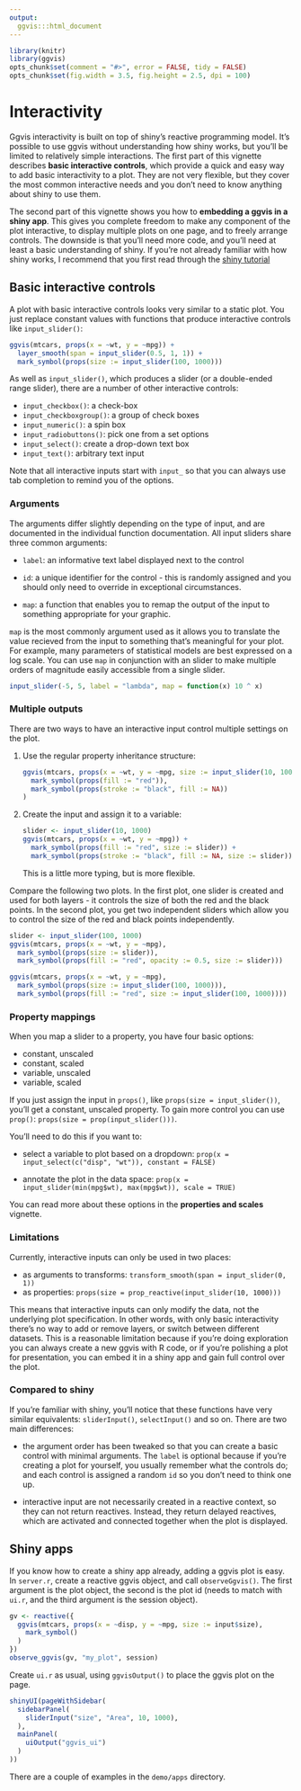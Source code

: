 ```yaml
---
output:
  ggvis:::html_document
---
```


<!--
%\VignetteEngine{knitr}
%\VignetteIndexEntry{Interactivity}
-->

```r
library(knitr)
library(ggvis)
opts_chunk$set(comment = "#>", error = FALSE, tidy = FALSE)
opts_chunk$set(fig.width = 3.5, fig.height = 2.5, dpi = 100)
```

# Interactivity

Ggvis interactivity is built on top of shiny's reactive programming
model. It's possible to use ggvis without understanding how shiny works,
but you'll be limited to relatively simple interactions. The first part of
this vignette describes __basic interactive controls__, which provide a quick
and easy way to add basic interactivity to a plot. They are not very flexible,
but they cover the most common interactive needs and you don't need to know
anything about shiny to use them.

The second part of this vignette shows you how to __embedding a ggvis in a shiny
app__.  This gives you complete freedom to make any component of the plot
interactive, to display multiple plots on one page, and to freely arrange
controls. The downside is that you'll need more code, and you'll need at
least a basic understanding of shiny. If you're not already familiar with
how shiny works, I recommend that you first read through the
[shiny tutorial](http://rstudio.github.io/shiny/tutorial/)

## Basic interactive controls

A plot with basic interactive controls looks very similar to a static plot.
You just replace constant values with functions that produce interactive
controls like `input_slider()`:

```r
ggvis(mtcars, props(x = ~wt, y = ~mpg)) +
  layer_smooth(span = input_slider(0.5, 1, 1)) +
  mark_symbol(props(size := input_slider(100, 1000)))
```

As well as `input_slider()`, which produces a slider (or a double-ended range
slider), there are a number of other interactive controls:

* `input_checkbox()`: a check-box
* `input_checkboxgroup()`: a group of check boxes
* `input_numeric()`: a spin box
* `input_radiobuttons()`: pick one from a set options
* `input_select()`: create a drop-down text box
* `input_text()`: arbitrary text input

Note that all interactive inputs start with `input_` so that you can always use
tab completion to remind you of the options.

### Arguments

The arguments differ slightly depending on the type of input, and are documented
in the individual function documentation. All input sliders share three common
arguments:

* `label`: an informative text label displayed next to the control

* `id`: a unique identifier for the control - this is randomly assigned and
   you should only need to override in exceptional circumstances.

* `map`: a function that enables you to remap the output of the input to
  something appropriate for your graphic.

`map` is the most commonly argument used as it allows you to translate the value
recieved from the input to something that's meaningful for your plot. For
example, many parameters of statistical models are best expressed on a log
scale. You can use `map` in conjunction with an slider to make multiple orders
of magnitude easily accessible from a single slider.

```r
input_slider(-5, 5, label = "lambda", map = function(x) 10 ^ x)
```

### Multiple outputs

There are two ways to have an interactive input control multiple settings on
the plot.

1.  Use the regular property inheritance structure:

    ```r
    ggvis(mtcars, props(x = ~wt, y = ~mpg, size := input_slider(10, 1000)),
      mark_symbol(props(fill := "red")),
      mark_symbol(props(stroke := "black", fill := NA))
    )
    ```

2. Create the input and assign it to a variable:

    ```r
    slider <- input_slider(10, 1000)
    ggvis(mtcars, props(x = ~wt, y = ~mpg)) +
      mark_symbol(props(fill := "red", size := slider)) +
      mark_symbol(props(stroke := "black", fill := NA, size := slider))
    ```

    This is a little more typing, but is more flexible.

Compare the following two plots. In the first plot, one slider is created and
used for both layers - it controls the size of both the red and the black
points. In the second plot, you get two independent sliders which allow you to
control the size of the red and black points independently.

```r
slider <- input_slider(100, 1000)
ggvis(mtcars, props(x = ~wt, y = ~mpg),
  mark_symbol(props(size := slider)),
  mark_symbol(props(fill := "red", opacity := 0.5, size := slider)))

ggvis(mtcars, props(x = ~wt, y = ~mpg),
  mark_symbol(props(size := input_slider(100, 1000))),
  mark_symbol(props(fill := "red", size := input_slider(100, 1000))))
```

### Property mappings

When you map a slider to a property, you have four basic options:

* constant, unscaled
* constant, scaled
* variable, unscaled
* variable, scaled

If you just assign the input in `props()`, like `props(size = input_slider())`,
you'll get a constant, unscaled property. To gain more control you can use
`prop()`: `props(size = prop(input_slider()))`.

You'll need to do this if you want to:

* select a variable to plot based on a dropdown:
  `prop(x = input_select(c("disp", "wt")), constant = FALSE)`

* annotate the plot in the data space:
  `prop(x = input_slider(min(mpg$wt), max(mpg$wt)), scale = TRUE)`

You can read more about these options in the __properties and scales__ vignette.

### Limitations

Currently, interactive inputs can only be used in two places:

* as arguments to transforms: `transform_smooth(span = input_slider(0, 1))`
* as properties: `props(size = prop_reactive(input_slider(10, 1000)))`

This means that interactive inputs can only modify the data, not the underlying
plot specification. In other words, with only basic interactivity there's no
way to add or remove layers, or switch between different datasets. This is a
reasonable limitation because if you're doing exploration you can always create
a new ggvis with R code, or if you're polishing a plot for presentation, you
can embed it in a shiny app and gain full control over the plot.

### Compared to shiny

If you're familiar with shiny, you'll notice that these functions have very
similar equivalents: `sliderInput()`, `selectInput()` and so on.  There are two
main differences:

* the argument order has been tweaked so that you can create a basic control
  with minimal arguments. The `label` is optional because if you're creating a
  plot for yourself, you usually remember what the controls do; and each control
  is assigned a random `id` so you don't need to think one up.

* interactive input are not necessarily created in a reactive context, so they
  can not return reactives. Instead, they return delayed reactives, which are
  activated and connected together when the plot is displayed.

## Shiny apps

If you know how to create a shiny app already, adding a ggvis plot is easy. In
`server.r`, create a reactive ggvis object, and call `observeGgvis()`. The
first argument is the plot object, the second is the plot id (needs to match
with `ui.r`, and the third argument is the session object).

```r
gv <- reactive({
  ggvis(mtcars, props(x = ~disp, y = ~mpg, size := input$size),
    mark_symbol()
  )
})
observe_ggvis(gv, "my_plot", session)
```

Create `ui.r` as usual, using `ggvisOutput()` to place the ggvis plot on the
page.

```r
shinyUI(pageWithSidebar(
  sidebarPanel(
    sliderInput("size", "Area", 10, 1000),
  ),
  mainPanel(
    uiOutput("ggvis_ui")
  )
))
```

There are a couple of examples in the `demo/apps` directory.
